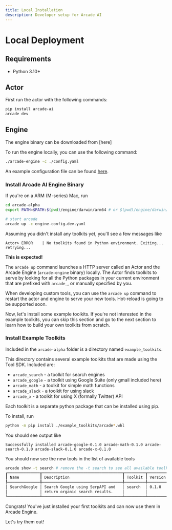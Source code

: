 ```yaml
---
title: Local Installation
description: Developer setup for Arcade AI
---
```


# Local Deployment

## Requirements

-   Python 3.10+

## Actor

First run the actor with the following commands:

```bash
pip install arcade-ai
arcade dev
```

## Engine

The engine binary can be downloaded from [here]

To run the engine locally, you can use the following command:

```bash
./arcade-engine -c ./config.yaml
```

An example configuration file can be found
[here](/engine/docs/engine/configuration#full-configuration-example).


### Install Arcade AI Engine Binary

If you're on a ARM (M-series) Mac, run

```bash
cd arcade-alpha
export PATH=$PATH:$(pwd)/engine/darwin/arm64 # or $(pwd)/engine/darwin/x64 if you're on an Intel/AMD chip

# start arcade
arcade up -c engine-config.dev.yaml
```

Assuming you didn't install any toolkits yet, you'll see a few messages like

```
Actor> ERROR    | No toolkits found in Python environment. Exiting...
retrying...
```

**This is expected!**

The `arcade up` command launches a HTTP server called an Actor and the Arcade Engine (`arcade-engine` binary) locally. The Actor finds toolkits to serve by looking for all the Python packages in your current environment that are prefixed with `arcade_`, or manually specified by you.

When developing custom tools, you can use the `arcade up` command to restart the
actor and engine to serve your new tools. Hot-reload is going to be supported
soon.

Now, let's install some example toolkits. If you're not interested in the example toolkits, you can skip this section and go to the next section to learn how to build your own toolkits from scratch.

### Install Example Toolkits

Included in the `arcade-alpha` folder is a directory named `example_toolkits`.

This directory contains several example toolkits that are made using the Tool SDK.
Included are:

- `arcade_search` - a toolkit for search engines
- `arcade_google` - a toolkit using Google Suite (only gmail included here)
- `arcade_math` - a toolkit for simple math functions
- `arcade_slack` - a toolkit for using slack
- `arcade_x` - a toolkit for using X (formally Twitter) API

Each toolkit is a separate python package that can be installed using pip.

To install, run

```bash
python -m pip install ./example_toolkits/arcade*.whl
```

You should see output like

```
Successfully installed arcade-google-0.1.0 arcade-math-0.1.0 arcade-search-0.1.0 arcade-slack-0.1.0 arcade-x-0.1.0
```

You should now see the new tools in the list of available tools

```bash
arcade show -t search # remove the -t search to see all available toolkits
┏━━━━━━━━━━━━━━┳━━━━━━━━━━━━━━━━━━━━━━━━━━━━━━━━━━━┳━━━━━━━━━┳━━━━━━━━━┓
┃ Name         ┃ Description                       ┃ Toolkit ┃ Version ┃
┡━━━━━━━━━━━━━━╇━━━━━━━━━━━━━━━━━━━━━━━━━━━━━━━━━━━╇━━━━━━━━━╇━━━━━━━━━┩
│ SearchGoogle │ Search Google using SerpAPI and   │ search  │ 0.1.0   │
│              │ return organic search results.    │         │         │
└──────────────┴───────────────────────────────────┴─────────┴─────────┘
```

Congrats! You've just installed your first toolkits and can now use them in Arcade Engine.

Let's try them out!